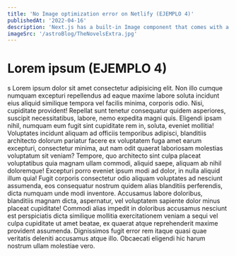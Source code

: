 ```yaml
---
title: 'No Image optimization error on Netlify (EJEMPLO 4)'
publishedAt: '2022-04-16'
description: 'Next.js has a built-in Image component that comes with a lot of performance optimization features when you are using it.'
imageSrc: '/astroBlog/TheNovelsExtra.jpg'
---
```


# Lorem ipsum (EJEMPLO 4)
s
Lorem ipsum dolor sit amet consectetur adipisicing elit. Non illo cumque numquam excepturi repellendus ad eaque maxime labore soluta incidunt eius aliquid similique tempora vel facilis minima, corporis odio. Nisi, cupiditate provident! Repellat sunt tenetur consequatur quidem asperiores, suscipit necessitatibus, labore, nemo expedita magni quis. Eligendi ipsam nihil, numquam eum fugit sint cupiditate rem in, soluta, eveniet mollitia! Voluptates incidunt aliquam ad officiis temporibus adipisci, blanditiis architecto dolorum pariatur facere ex voluptatem fuga amet earum excepturi, consectetur minima, aut nam odit quaerat laboriosam molestias voluptatum sit veniam? Tempore, quo architecto sint culpa placeat voluptatibus quia magnam ullam commodi, aliquid saepe, aliquam ab nihil doloremque! Excepturi porro eveniet ipsum modi ad dolor, in nulla aliquid illum quia! Fugit corporis consectetur odio aliquam voluptates ad nesciunt assumenda, eos consequatur nostrum quidem alias blanditiis perferendis, dicta numquam unde modi inventore. Accusamus labore doloribus, blanditiis magnam dicta, aspernatur, vel voluptatem sapiente dolor minus placeat cupiditate! Commodi alias impedit in doloribus accusamus nesciunt est perspiciatis dicta similique mollitia exercitationem veniam a sequi vel culpa cupiditate ut amet beatae, ex quaerat atque reprehenderit maxime provident assumenda. Dignissimos fugit error rem itaque quasi quae veritatis deleniti accusamus atque illo. Obcaecati eligendi hic harum nostrum ullam molestiae vero.